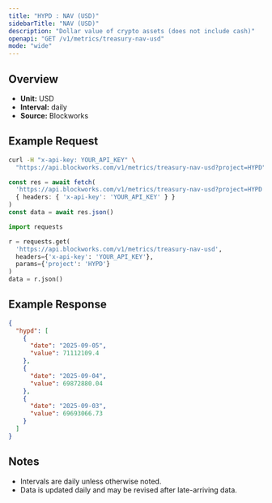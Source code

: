 ```yaml
---
title: "HYPD : NAV (USD)"
sidebarTitle: "NAV (USD)"
description: "Dollar value of crypto assets (does not include cash)"
openapi: "GET /v1/metrics/treasury-nav-usd"
mode: "wide"
---
```


## Overview

- **Unit:** USD
- **Interval:** daily
- **Source:** Blockworks

## Example Request

<CodeGroup>

```bash cURL
curl -H "x-api-key: YOUR_API_KEY" \
  "https://api.blockworks.com/v1/metrics/treasury-nav-usd?project=HYPD"
```

```typescript TypeScript
const res = await fetch(
  'https://api.blockworks.com/v1/metrics/treasury-nav-usd?project=HYPD',
  { headers: { 'x-api-key': 'YOUR_API_KEY' } }
)
const data = await res.json()
```

```python Python
import requests

r = requests.get(
  'https://api.blockworks.com/v1/metrics/treasury-nav-usd',
  headers={'x-api-key': 'YOUR_API_KEY'},
  params={'project': 'HYPD'}
)
data = r.json()
```

</CodeGroup>

## Example Response

```json
{
  "hypd": [
    {
      "date": "2025-09-05",
      "value": 71112109.4
    },
    {
      "date": "2025-09-04",
      "value": 69872880.04
    },
    {
      "date": "2025-09-03",
      "value": 69693066.73
    }
  ]
}
```

## Notes
- Intervals are daily unless otherwise noted.
- Data is updated daily and may be revised after late-arriving data.
